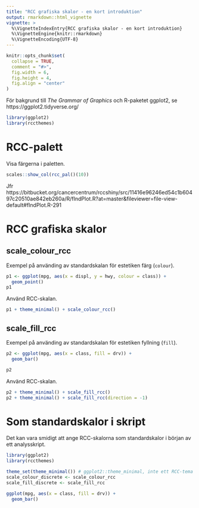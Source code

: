 ```yaml
---
title: "RCC grafiska skalor - en kort introduktion"
output: rmarkdown::html_vignette
vignette: >
  %\VignetteIndexEntry{RCC grafiska skalor - en kort introduktion}
  %\VignetteEngine{knitr::rmarkdown}
  %\VignetteEncoding{UTF-8}
---
```


```r
knitr::opts_chunk$set(
  collapse = TRUE,
  comment = "#>",
  fig.width = 6,
  fig.height = 4,
  fig.align = "center"
)
```

För bakgrund till _The Grammar of Graphics_ och R-paketet ggplot2, se https://ggplot2.tidyverse.org/

```r
library(ggplot2)
library(rccthemes)
```

# RCC-palett

Visa färgerna i paletten.

```r
scales::show_col(rcc_pal()(10))
```

Jfr
https://bitbucket.org/cancercentrum/rccshiny/src/11416e96246ed54c1b60497c20510ae842eb260a/R/fIndPlot.R?at=master&fileviewer=file-view-default#fIndPlot.R-291

# RCC grafiska skalor

## scale_colour_rcc

Exempel på använding av standardskalan för estetiken färg (`colour`).

```r
p1 <- ggplot(mpg, aes(x = displ, y = hwy, colour = class)) +
  geom_point()
p1
```

Använd RCC-skalan.

```r
p1 + theme_minimal() + scale_colour_rcc()
```

## scale_fill_rcc

Exempel på använding av standardskalan för estetiken fyllning (`fill`).

```r
p2 <- ggplot(mpg, aes(x = class, fill = drv)) +
  geom_bar()

p2
```

Använd RCC-skalan.

```r
p2 + theme_minimal() + scale_fill_rcc()
p2 + theme_minimal() + scale_fill_rcc(direction = -1)
```

# Som standardskalor i skript

Det kan vara smidigt att ange RCC-skalorna som standardskalor i början av ett analysskript.

```r
library(ggplot2)
library(rccthemes)

theme_set(theme_minimal()) # ggplot2::theme_minimal, inte ett RCC-tema
scale_colour_discrete <- scale_colour_rcc
scale_fill_discrete <- scale_fill_rcc
```

```r
ggplot(mpg, aes(x = class, fill = drv)) +
  geom_bar()
```


